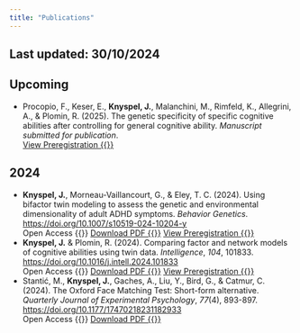 ```yaml
---
title: "Publications"
---
```


::: callout-tip
## Last updated: 30/10/2024
:::

## Upcoming

<ul class="fa-ul">

  <li class="li-pad"><span class="fa-li"><i class="fa-solid fa-file-pen"></i></span>
    Procopio, F., Keser, E., **Knyspel, J.**, Malanchini, M., Rimfeld, K., Allegrini, A., & Plomin, R. (2025). The genetic specificity of specific cognitive abilities after controlling for general cognitive ability. *Manuscript submitted for publication*.<br>
    [<span class="badge bg-info bg-link">View Preregistration {{<ai osf>}}</span>](https://osf.io/5qb4m)
  </li>
  
</ul>

## 2024

<ul class="fa-ul">

  <li class="li-pad"><span class="fa-li"><i class="fa-solid fa-file-pen"></i></span>
    **Knyspel, J.**, Morneau-Vaillancourt, G., & Eley, T. C. (2024). Using bifactor twin modeling to assess the genetic and environmental dimensionality of adult ADHD symptoms. *Behavior Genetics*. <https://doi.org/10.1007/s10519-024-10204-y><br>
    <span class="badge bg-primary">Open Access {{<ai open-access>}}</span>
    [<span class="badge bg-secondary bg-link">Download PDF {{<fa file-pdf>}}</span>](https://link.springer.com/content/pdf/10.1007/s10519-024-10204-y.pdf)
    [<span class="badge bg-info bg-link">View Preregistration {{<ai osf>}}</span>](https://osf.io/emx8y)
  </li>
  
  <li class="li-pad"><span class="fa-li"><i class="fa-solid fa-file-pen"></i></span>
    **Knyspel, J.** & Plomin, R. (2024). Comparing factor and network models of cognitive abilities using twin data. *Intelligence*, *104*, 101833. <https://doi.org/10.1016/j.intell.2024.101833><br>
    <span class="badge bg-primary">Open Access {{<ai open-access>}}</span>
    [<span class="badge bg-secondary bg-link">Download PDF {{<fa file-pdf>}}</span>](https://www.sciencedirect.com/science/article/pii/S0160289624000278/pdfft?md5=4fce9f2261c54e23fad5b161a8d215c5&pid=1-s2.0-S0160289624000278-main.pdf)
    [<span class="badge bg-info bg-link">View Preregistration {{<ai osf>}}</span>](https://osf.io/a4ewp)
  </li>
    
  <li class="li-pad"><span class="fa-li"><i class="fa-solid fa-file-pen"></i></span>
    Stantić, M., **Knyspel, J.**, Gaches, A., Liu, Y., Bird, G., & Catmur, C. (2024). The Oxford Face Matching Test: Short-form alternative. *Quarterly Journal of Experimental Psychology*, *77*(4), 893-897. <https://doi.org/10.1177/17470218231182933><br>
    <span class="badge bg-primary">Open Access {{<ai open-access>}}</span>
    [<span class="badge bg-secondary bg-link">Download PDF {{<fa file-pdf>}}</span>](https://journals.sagepub.com/doi/pdf/10.1177/17470218231182933?download=true)
  </li>
    
</ul>
